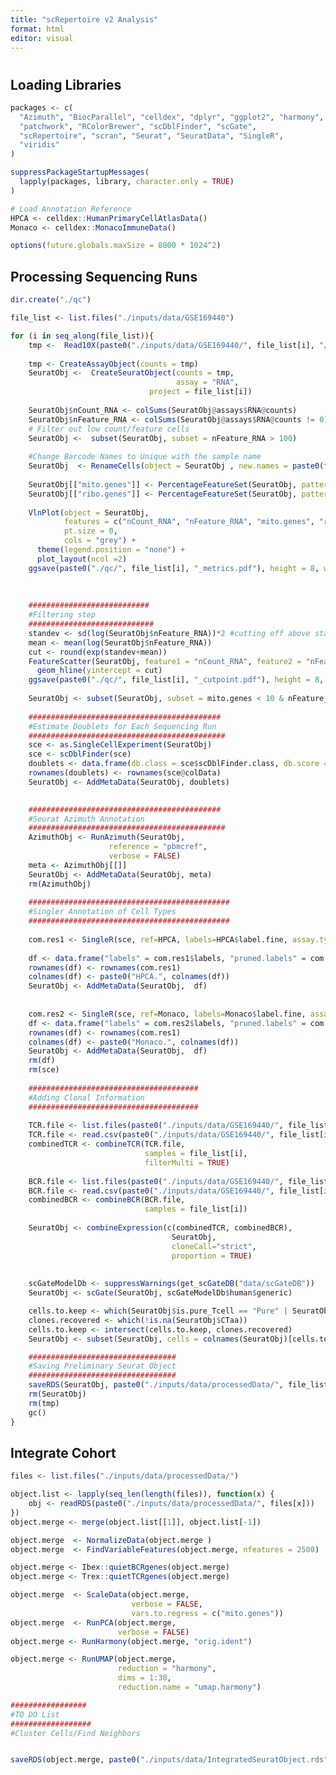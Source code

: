 ```yaml
---
title: "scRepertoire v2 Analysis"
format: html
editor: visual
---
```


# 

## Loading Libraries

``` r
packages <- c(
  "Azimuth", "BiocParallel", "celldex", "dplyr", "ggplot2", "harmony",
  "patchwork", "RColorBrewer", "scDblFinder", "scGate",
  "scRepertoire", "scran", "Seurat", "SeuratData", "SingleR", 
  "viridis"
)

suppressPackageStartupMessages(
  lapply(packages, library, character.only = TRUE)
)

# Load Annotation Reference
HPCA <- celldex::HumanPrimaryCellAtlasData()
Monaco <- celldex::MonacoImmuneData()

options(future.globals.maxSize = 8000 * 1024^2)
```

## Processing Sequencing Runs

```r
dir.create("./qc")

file_list <- list.files("./inputs/data/GSE169440")

for (i in seq_along(file_list)){
    tmp <-  Read10X(paste0("./inputs/data/GSE169440/", file_list[i], "/filtered_feature_bc_matrix/"))
   
    tmp <- CreateAssayObject(counts = tmp)
    SeuratObj <-  CreateSeuratObject(counts = tmp, 
                                     assay = "RNA",
                               project = file_list[i])
    
    SeuratObj$nCount_RNA <- colSums(SeuratObj@assays$RNA@counts)
    SeuratObj$nFeature_RNA <- colSums(SeuratObj@assays$RNA@counts != 0)
    # Filter out low count/feature cells
    SeuratObj <-  subset(SeuratObj, subset = nFeature_RNA > 100) 
    
    #Change Barcode Names to Unique with the sample name
    SeuratObj  <- RenameCells(object = SeuratObj , new.names = paste0(file_list[i], "_", rownames(SeuratObj[[]])))
    
    SeuratObj[["mito.genes"]] <- PercentageFeatureSet(SeuratObj, pattern = "^MT-")
    SeuratObj[["ribo.genes"]] <- PercentageFeatureSet(SeuratObj, pattern = "^RPS|RPL-")
    
    VlnPlot(object = SeuratObj, 
            features = c("nCount_RNA", "nFeature_RNA", "mito.genes", "ribo.genes"), 
            pt.size = 0, 
            cols = "grey") + 
      theme(legend.position = "none") + 
      plot_layout(ncol =2)
    ggsave(paste0("./qc/", file_list[i], "_metrics.pdf"), height = 8, width=8)
    
    
    
    ###########################
    #Filtering step
    ############################
    standev <- sd(log(SeuratObj$nFeature_RNA))*2 #cutting off above standard deviation of 2
    mean <- mean(log(SeuratObj$nFeature_RNA))
    cut <- round(exp(standev+mean))
    FeatureScatter(SeuratObj, feature1 = "nCount_RNA", feature2 = "nFeature_RNA") + 
      geom_hline(yintercept = cut)
    ggsave(paste0("./qc/", file_list[i], "_cutpoint.pdf"), height = 8, width=8)
    
    SeuratObj <- subset(SeuratObj, subset = mito.genes < 10 & nFeature_RNA < cut)
    
    ###########################################
    #Estimate Doublets for Each Sequencing Run
    ############################################
    sce <- as.SingleCellExperiment(SeuratObj)
    sce <- scDblFinder(sce)
    doublets <- data.frame(db.class = sce$scDblFinder.class, db.score = sce$scDblFinder.score)
    rownames(doublets) <- rownames(sce@colData)
    SeuratObj <- AddMetaData(SeuratObj, doublets)

    
    ###########################################
    #Seurat Azimuth Annotation
    ############################################
    AzimuthObj <- RunAzimuth(SeuratObj, 
                      reference = "pbmcref",
                      verbose = FALSE)
    meta <- AzimuthObj[[]]
    SeuratObj <- AddMetaData(SeuratObj, meta)
    rm(AzimuthObj)
      
    #############################################
    #Singler Annotation of Cell Types
    #############################################
      
    com.res1 <- SingleR(sce, ref=HPCA, labels=HPCA$label.fine, assay.type.test=1)
  
    df <- data.frame("labels" = com.res1$labels, "pruned.labels" = com.res1$pruned.labels)
    rownames(df) <- rownames(com.res1)
    colnames(df) <- paste0("HPCA.", colnames(df))
    SeuratObj <- AddMetaData(SeuratObj,  df)
  
    
    com.res2 <- SingleR(sce, ref=Monaco, labels=Monaco$label.fine, assay.type.test=1)
    df <- data.frame("labels" = com.res2$labels, "pruned.labels" = com.res2$pruned.labels)
    rownames(df) <- rownames(com.res1)
    colnames(df) <- paste0("Monaco.", colnames(df))
    SeuratObj <- AddMetaData(SeuratObj,  df)
    rm(df)
    rm(sce)
      
    ######################################
    #Adding Clonal Information
    ######################################
    
    TCR.file <- list.files(paste0("./inputs/data/GSE169440/", file_list[i], "/TCR"), pattern = "annotations")[1]
    TCR.file <- read.csv(paste0("./inputs/data/GSE169440/", file_list[i], "/TCR/", TCR.file))
    combinedTCR <- combineTCR(TCR.file, 
                              samples = file_list[i], 
                              filterMulti = TRUE)
    
    BCR.file <- list.files(paste0("./inputs/data/GSE169440/", file_list[i], "/BCR"), pattern = "annotations")[1]
    BCR.file <- read.csv(paste0("./inputs/data/GSE169440/", file_list[i], "/BCR/", BCR.file))
    combinedBCR <- combineBCR(BCR.file, 
                              samples = file_list[i])
    
    SeuratObj <- combineExpression(c(combinedTCR, combinedBCR), 
                                    SeuratObj, 
                                    cloneCall="strict", 
                                    proportion = TRUE)
    
    
    scGateModelDb <- suppressWarnings(get_scGateDB("data/scGateDB"))
    SeuratObj <- scGate(SeuratObj, scGateModelDb$human$generic)

    cells.to.keep <- which(SeuratObj$is.pure_Tcell == "Pure" | SeuratObj$is.pure_Bcell == "Pure" | SeuratObj$is.pure_PlasmaCell == "Pure")
    clones.recovered <- which(!is.na(SeuratObj$CTaa))
    cells.to.keep <- intersect(cells.to.keep, clones.recovered)
    SeuratObj <- subset(SeuratObj, cells = colnames(SeuratObj)[cells.to.keep])

    #################################
    #Saving Preliminary Seurat Object
    #################################
    saveRDS(SeuratObj, paste0("./inputs/data/processedData/", file_list[i], ".rds"))
    rm(SeuratObj)
    rm(tmp)
    gc()
}
```

## Integrate Cohort

```r
files <- list.files("./inputs/data/processedData/")

object.list <- lapply(seq_len(length(files)), function(x) {
    obj <- readRDS(paste0("./inputs/data/processedData/", files[x]))
})
object.merge <- merge(object.list[[1]], object.list[-1])

object.merge  <- NormalizeData(object.merge )
object.merge  <- FindVariableFeatures(object.merge, nfeatures = 2500)

object.merge <- Ibex::quietBCRgenes(object.merge)
object.merge <- Trex::quietTCRgenes(object.merge)

object.merge  <- ScaleData(object.merge,
                           verbose = FALSE, 
                           vars.to.regress = c("mito.genes"))
object.merge  <- RunPCA(object.merge, 
                        verbose = FALSE)
object.merge <- RunHarmony(object.merge, "orig.ident")

object.merge <- RunUMAP(object.merge, 
                        reduction = "harmony", 
                        dims = 1:30, 
                        reduction.name = "umap.harmony") 

#################
#TO DO List
##################
#Cluster Cells/Find Neighbors


saveRDS(object.merge, paste0("./inputs/data/IntegratedSeuratObject.rds"))
```

